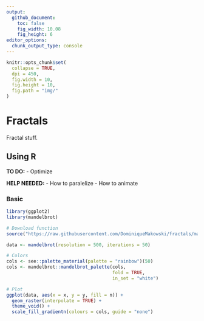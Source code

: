 ```yaml
---
output: 
  github_document:
    toc: false
    fig_width: 10.08
    fig_height: 6
editor_options: 
  chunk_output_type: console
---
```


```r
knitr::opts_chunk$set(
  collapse = TRUE,
  dpi = 450,
  fig.width = 10,
  fig.height = 10,
  fig.path = "img/"
)
```



# Fractals

Fractal stuff.

## Using R

**TO DO:**
- Optimize

**HELP NEEDED:**
- How to paralelize
- How to animate

### Basic 

```r
library(ggplot2)
library(mandelbrot)

# Download function
source("https://raw.githubusercontent.com/DominiqueMakowski/fractals/main/mandelbrot.R")

data <- mandelbrot(resolution = 500, iterations = 50)

# Colors
cols <- see::palette_material(palette = "rainbow")(50)
cols <- mandelbrot::mandelbrot_palette(cols,
                                       fold = TRUE, 
                                       in_set = "white")

# Plot
ggplot(data, aes(x = x, y = y, fill = n)) +
  geom_raster(interpolate = TRUE) +
  theme_void() +
  scale_fill_gradientn(colours = cols, guide = "none")
```
